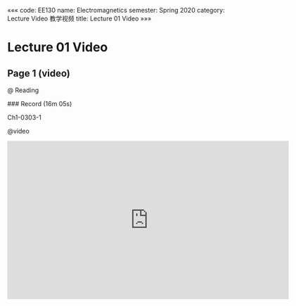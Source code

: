 «««
code: EE130
name: Electromagnetics
semester: Spring 2020
category: Lecture Video 教学视频
title: Lecture 01 Video
»»»

# Lecture 01 Video

## Page 1 (video)

@ Reading

<div class="markdown-body">
### Record (16m 05s)

Ch1-0303-1
</div>

@video

<iframe src="https://sbbrisk.com/e/que40vnhy75j.html" frameborder=0 marginwidth=0 marginheight=0 scrolling=no width=640 height=360 allowfullscreen></iframe>
